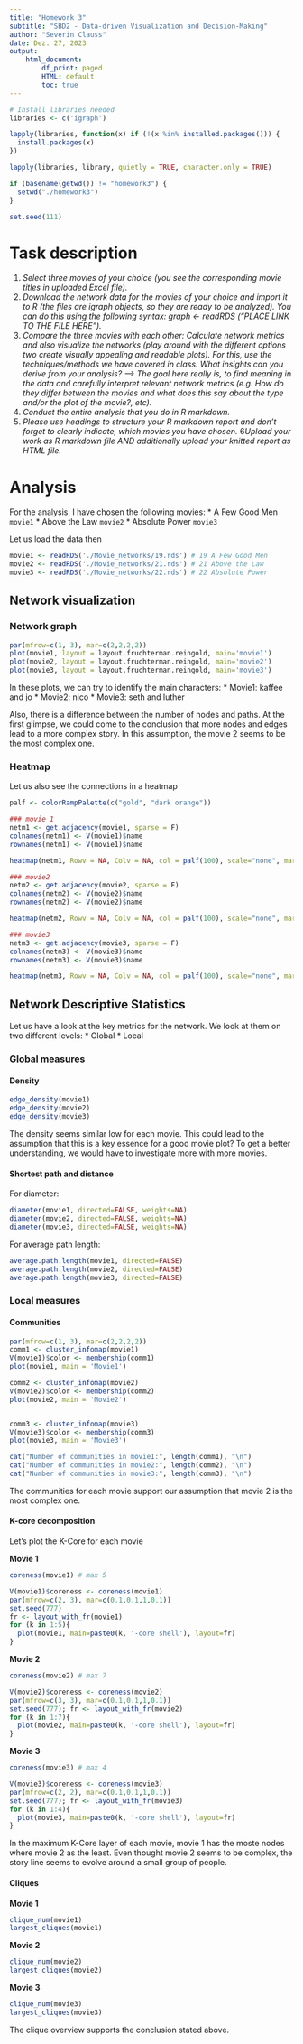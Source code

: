 ```yaml
---
title: "Homework 3"
subtitle: "SBD2 - Data-driven Visualization and Decision-Making"
author: "Severin Clauss"
date: Dez. 27, 2023
output:
    html_document:
        df_print: paged
        HTML: default
        toc: true
---
```


```r
# Install libraries needed
libraries <- c('igraph')

lapply(libraries, function(x) if (!(x %in% installed.packages())) {
  install.packages(x)
})

lapply(libraries, library, quietly = TRUE, character.only = TRUE)

if (basename(getwd()) != "homework3") {
  setwd("./homework3")
}

set.seed(111)
```

# Task description
1. *Select three movies of your choice (you see the corresponding movie titles in uploaded Excel file).*
2. *Download the network data for the movies of your choice and import it to R (the files are igraph objects, so they are ready to be analyzed). You can do this using the following syntax: graph <- readRDS ("PLACE LINK TO THE FILE HERE").*
3. *Compare the three movies with each other: Calculate network metrics and also visualize the networks (play around with the different options two create visually appealing and readable plots). For this, use the techniques/methods we have covered in class. What insights can you derive from your analysis? --> The goal here really is, to find meaning in the data and carefully interpret relevant network metrics (e.g. How do they differ between the movies and what does this say about the type and/or the plot of the movie?, etc).*
4. *Conduct the entire analysis that you do in R markdown.*
5. *Please use headings to structure your R markdown report and don't forget to clearly indicate, which movies you have chosen.*
6*Upload your work as R markdown file AND additionally upload your knitted report as HTML file.*

# Analysis
For the analysis, I have chosen the following movies:
* A Few Good Men `movie1`
* Above the Law `movie2`
* Absolute Power `movie3`

Let us load the data then
```r
movie1 <- readRDS('./Movie_networks/19.rds') # 19 A Few Good Men
movie2 <- readRDS('./Movie_networks/21.rds') # 21 Above the Law
movie3 <- readRDS('./Movie_networks/22.rds') # 22 Absolute Power
```

## Network visualization
### Network graph
```r
par(mfrow=c(1, 3), mar=c(2,2,2,2))
plot(movie1, layout = layout.fruchterman.reingold, main='movie1')
plot(movie2, layout = layout.fruchterman.reingold, main='movie2')
plot(movie3, layout = layout.fruchterman.reingold, main='movie3')
```
In these plots, we can try to identify the main characters:
* Movie1: kaffee and jo
* Movie2: nico
* Movie3: seth and luther

Also, there is a difference between the number of nodes and paths. At the first glimpse, we could come to the conclusion
that more nodes and edges lead to a more complex story.
In this assumption, the movie 2 seems to be the most complex one.

### Heatmap
Let us also see the connections in a heatmap


```r
palf <- colorRampPalette(c("gold", "dark orange"))

### movie 1
netm1 <- get.adjacency(movie1, sparse = F)
colnames(netm1) <- V(movie1)$name
rownames(netm1) <- V(movie1)$name

heatmap(netm1, Rowv = NA, Colv = NA, col = palf(100), scale="none", margins=c(10,10), main = 'Movie1')

### movie2
netm2 <- get.adjacency(movie2, sparse = F)
colnames(netm2) <- V(movie2)$name
rownames(netm2) <- V(movie2)$name

heatmap(netm2, Rowv = NA, Colv = NA, col = palf(100), scale="none", margins=c(10,10), main = 'Movie2')

### movie3
netm3 <- get.adjacency(movie3, sparse = F)
colnames(netm3) <- V(movie3)$name
rownames(netm3) <- V(movie3)$name

heatmap(netm3, Rowv = NA, Colv = NA, col = palf(100), scale="none", margins=c(10,10), main = 'Movie3')
```

## Network Descriptive Statistics
Let us have a look at the key metrics for the network. We look at them on two different levels:
* Global
* Local

### Global measures
#### Density
```r
edge_density(movie1)
edge_density(movie2)
edge_density(movie3)
```

The density seems similar low for each movie.
This could lead to the assumption that this is a key essence for a good movie plot?
To get a better understanding, we would have to investigate more with more movies.

#### Shortest path and distance
For diameter:
```r
diameter(movie1, directed=FALSE, weights=NA)
diameter(movie2, directed=FALSE, weights=NA)
diameter(movie3, directed=FALSE, weights=NA)
```

For average path length:
```r
average.path.length(movie1, directed=FALSE)
average.path.length(movie2, directed=FALSE)
average.path.length(movie3, directed=FALSE)
```

### Local measures
#### Communities
```r
par(mfrow=c(1, 3), mar=c(2,2,2,2))
comm1 <- cluster_infomap(movie1)
V(movie1)$color <- membership(comm1)
plot(movie1, main = 'Movie1')

comm2 <- cluster_infomap(movie2)
V(movie2)$color <- membership(comm2)
plot(movie2, main = 'Movie2')


comm3 <- cluster_infomap(movie3)
V(movie3)$color <- membership(comm3)
plot(movie3, main = 'Movie3')

cat("Number of communities in movie1:", length(comm1), "\n")
cat("Number of communities in movie2:", length(comm2), "\n")
cat("Number of communities in movie3:", length(comm3), "\n")
```

The communities for each movie support our assumption that movie 2 is the most complex one.

#### K-core decomposition
Let's plot the K-Core for each movie

**Movie 1**
```r
coreness(movie1) # max 5

V(movie1)$coreness <- coreness(movie1)
par(mfrow=c(2, 3), mar=c(0.1,0.1,1,0.1))
set.seed(777)
fr <- layout_with_fr(movie1)
for (k in 1:5){
  plot(movie1, main=paste0(k, '-core shell'), layout=fr)
}
```

**Movie 2**
```r
coreness(movie2) # max 7

V(movie2)$coreness <- coreness(movie2)
par(mfrow=c(3, 3), mar=c(0.1,0.1,1,0.1))
set.seed(777); fr <- layout_with_fr(movie2)
for (k in 1:7){
  plot(movie2, main=paste0(k, '-core shell'), layout=fr)
}
```

**Movie 3**
```r
coreness(movie3) # max 4

V(movie3)$coreness <- coreness(movie3)
par(mfrow=c(2, 2), mar=c(0.1,0.1,1,0.1))
set.seed(777); fr <- layout_with_fr(movie3)
for (k in 1:4){
  plot(movie3, main=paste0(k, '-core shell'), layout=fr)
}
```

In the maximum K-Core layer of each movie, movie 1 has the moste nodes where movie 2 as the least.
Even thought movie 2 seems to be complex, the story line seems to evolve around a small group of people.

#### Cliques

**Movie 1**
```r
clique_num(movie1)
largest_cliques(movie1)
```

**Movie 2**
```r
clique_num(movie2)
largest_cliques(movie2)
```

**Movie 3**
```r
clique_num(movie3)
largest_cliques(movie3)
```

The clique overview supports the conclusion stated above.
